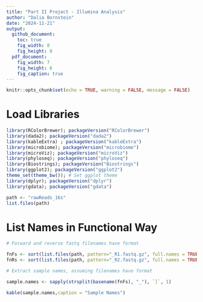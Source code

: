 ```yaml
---
title: "Part II Project - Illumina Analysis"
author: "Dalia Bornstein"
date: "2024-11-21"
output:
  github_document:
    toc: true
    fig_width: 8
    fig_height: 8
  pdf_document:
    fig_width: 7
    fig_height: 6
    fig_caption: true
---
```


```r
knitr::opts_chunk$set(echo = TRUE, warning = FALSE, message = FALSE)
```

# Load Libraries
```r
library(RColorBrewer); packageVersion("RColorBrewer")
library(dada2); packageVersion("dada2")
library(kableExtra) ; packageVersion("kableExtra")
library(microbiome); packageVersion("microbiome")
library(microViz); packageVersion("microViz")
library(phyloseq); packageVersion("phyloseq")
library(Biostrings); packageVersion("Biostrings")
library(ggplot2); packageVersion("ggplot2")
theme_set(theme_bw()); # Set ggplot theme
library(dplyr); packageVersion("dplyr")
library(gdata); packageVersion("gdata")
```

```r
path <- "rawReads_16s"
list.files(path)
```

# List Names in Functional Way
```r
# Forward and reverse fastq filenames have format

fnFs <- sort(list.files(path, pattern="_R1.fastq.gz", full.names = TRUE))
fnRs <- sort(list.files(path, pattern="_R2.fastq.gz", full.names = TRUE))

# Extract sample names, assuming filenames have format

sample.names <- sapply(strsplit(basename(fnFs), "_"), `[`, 1)

kable(sample.names,caption = "Sample Names")
```